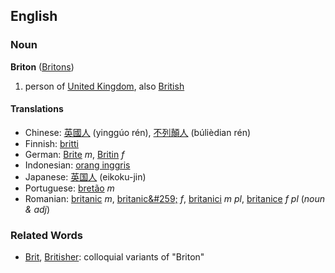 ==English==
===Noun===
'''Briton''' ([[Britons]])

# person of [[United Kingdom]], also [[British]]

====Translations====
*Chinese: [[英國人]] (yinggúo rén), [[不列顛人]] (búlièdian rén)
*Finnish: [[britti]]
*German: [[Brite]] ''m'', [[Britin]] ''f''
*Indonesian: [[orang inggris]]
*Japanese: [[英国人]] (eikoku-jin)
*Portuguese: [[bretão]] ''m''
*Romanian: [[britanic]] ''m'', [[britanic&#259;]] ''f'', [[britanici]] ''m pl'', [[britanice]] ''f pl'' (''noun & adj'')

===Related Words===
* [[Brit]], [[Britisher]]: colloquial variants of "Briton"